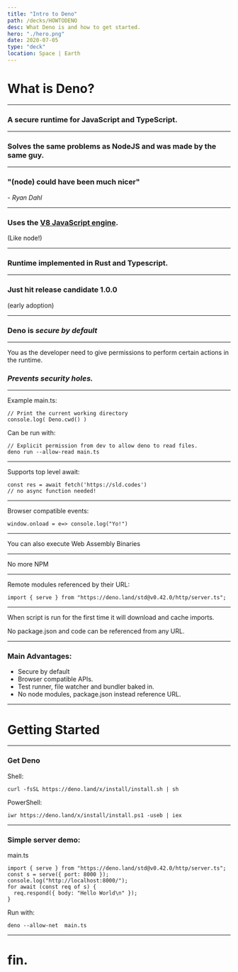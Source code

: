 ```yaml
---
title: "Intro to Deno"
path: /decks/HOWTODENO
desc: What Deno is and how to get started.
hero: "./hero.png"
date: 2020-07-05
type: "deck"
location: Space | Earth
---
```




# What is Deno?

---

### A secure runtime for JavaScript and TypeScript.

---

### Solves the same problems as NodeJS and was made by the same guy.

---

### "(node) could have been much nicer"

*- Ryan Dahl*


---

### Uses the [V8 JavaScript engine](https://github.com/v8/v8).
(Like node!)

---

### Runtime implemented in Rust and Typescript.

---

### Just hit release candidate 1.0.0

(early adoption)

---

### Deno is ***secure by default***

---

You as the developer need to give permissions to perform certain actions in the runtime. 

### *Prevents security holes.*

---
Example main.ts:
```
// Print the current working directory
console.log( Deno.cwd() )
```
Can be run with:

```
// Explicit permission from dev to allow deno to read files.
deno run --allow-read main.ts
```

---

Supports top level await:
```
const res = await fetch('https://sld.codes')
// no async function needed!
```

---
Browser compatible events:
```
window.onload = e=> console.log("Yo!")
```
---

You can also execute Web Assembly Binaries

---

No more NPM 

---

Remote modules referenced by their URL:
```
import { serve } from "https://deno.land/std@v0.42.0/http/server.ts";
```

---
When script is run for the first time it will download and cache imports.

No package.json and code can be referenced from any URL.

---

### Main Advantages:

- Secure by default
- Browser compatible APIs.
- Test runner, file watcher and bundler baked in.
- No node modules, package.json instead reference URL.

---

# Getting Started

---

### Get Deno

Shell: 

```
curl -fsSL https://deno.land/x/install/install.sh | sh
```

PowerShell: 

```
iwr https://deno.land/x/install/install.ps1 -useb | iex
```

---

### Simple server demo:

main.ts
```
import { serve } from "https://deno.land/std@v0.42.0/http/server.ts";
const s = serve({ port: 8000 });
console.log("http://localhost:8000/");
for await (const req of s) {
  req.respond({ body: "Hello World\n" });
}

```
Run with:
```
deno --allow-net  main.ts
```

---

# fin.
